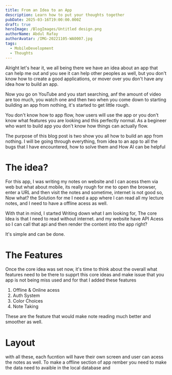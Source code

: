 ```yaml
---
title: From an Idea to an App
description: Learn how to put your thoughts together
pubDate: 2025-03-16T19:00:00.000Z
draft: true
heroImage: /BlogImages/Untitled design.png
authorName: Abdul Rafay
authorAvatar: /IMG-20221105-WA0007.jpg
tags:
  - MobileDevelopment
  - Thoughts
---
```


Alright let's hear it, we all being there we have an idea about an app that can help me out and you see it can help other peoples as well, but you don't know how to create a good applications, or mover over you don't have any idea how to build an app.

Now you go on YouTube and you start searching, anf the amount of video are too much, you watch one and then two when you come down to starting building an app from nothing, it's started to get little rough.

You don't know how to app flow, how users will use the app or you don't know what features you are looking and this perfectly normal. As a begineer who want to build app you don't know how things can actually flow.

The purpose of this blog post is two show you all how to build an app from nothing. I will be going through everything, from idea to an app to all the bugs that I have encountered, how to solve them and How AI can be helpful

# The idea?

For this app, I was writing my notes on website and I can acess them via web but what about mobile, its really rough for me to open the browser, enter a URL and then visit the notes and sometime, internet is not good so, Now what? the Solution for me I need a app where I can read all my lecture notes, and I need to have a offline acess as well.

With that in mind, I started Writing down what I am looking for, The core Idea is that I need to read without internet. and my website have API Acess so I can call that api and then render the content into the app right?

It's simple and can be done.

# The Features

Once the core idea was set now, it's time to think about the overall what features need to be there to supprt this core ideas and make issue that you app is not being miss used and for that I added these features

1. Offline & Online acess
2. Auth System
3. Color Choices
4. Note Taking

These are the feature that would make note reading much better and smoother as well.

# Layout

with all these, each fucntion will have their own screen and user can acess the notes as well. To make a offline section of app rember you need to make the data need to avaible in the local database and
